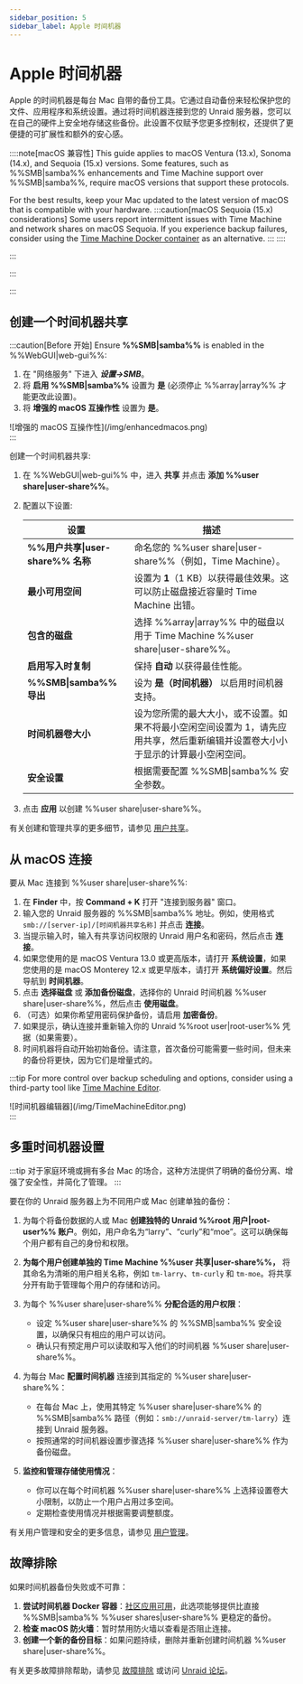 ```yaml
---
sidebar_position: 5
sidebar_label: Apple 时间机器
---
```



# Apple 时间机器

Apple 的时间机器是每台 Mac 自带的备份工具。它通过自动备份来轻松保护您的文件、应用程序和系统设置。通过将时间机器连接到您的 Unraid 服务器，您可以在自己的硬件上安全地存储这些备份。此设置不仅赋予您更多控制权，还提供了更便捷的可扩展性和额外的安心感。

::::note[macOS 兼容性]
This guide applies to macOS Ventura (13.x), Sonoma (14.x), and Sequoia (15.x) versions. Some features, such as %%SMB|samba%% enhancements and Time Machine support over %%SMB|samba%%, require macOS versions that support these protocols.

For the best results, keep your Mac updated to the latest version of macOS that is compatible with your hardware.
:::caution[macOS Sequoia (15.x) considerations]
Some users report intermittent issues with Time Machine and network shares on macOS Sequoia. If you experience backup failures, consider using the [Time Machine Docker container](https://unraid.net/community/apps?q=time+machine#r) as an alternative.
:::
::::

:::

:::

:::

## 创建一个时间机器共享

:::caution[Before 开始]
Ensure **%%SMB|samba%%** is enabled in the %%WebGUI|web-gui%%:

1. 在 "网络服务" 下进入 ***设置→SMB***。
2. 将 **启用 %%SMB|samba%%** 设置为 **是** (必须停止 %%array|array%% 才能更改此设置)。
3. 将 **增强的 macOS 互操作性** 设置为 **是**。

<div style={{ margin: 'auto', maxWidth: '600px', display: 'flex', flexDirection: 'column', alignItems: 'center' }}>
  ![增强的 macOS 互操作性](/img/enhancedmacos.png)
</div>
:::

创建一个时间机器共享:

1. 在 %%WebGUI|web-gui%% 中，进入 **共享** 并点击 **添加 %%user share|user-share%%**。

2. 配置以下设置:

   | 设置                          | 描述                                                                   |
   | --------------------------- | -------------------------------------------------------------------- |
   | **%%用户共享\|user-share%% 名称** | 命名您的 %%user share\|user-share%%（例如，Time Machine）。                    |
   | **最小可用空间**                  | 设置为 **1**（1 KB）以获得最佳效果。这可以防止磁盘接近容量时 Time Machine 出错。                 |
   | **包含的磁盘**                   | 选择 %%array\|array%% 中的磁盘以用于 Time Machine %%user share\|user-share%%。 |
   | **启用写入时复制**                 | 保持 **自动** 以获得最佳性能。                                                   |
   | **%%SMB\|samba%% 导出**       | 设为 **是（时间机器）** 以启用时间机器支持。                                            |
   | **时间机器卷大小**                 | 设为您所需的最大大小，或不设置。如果不将最小空闲空间设置为 1，请先应用共享，然后重新编辑并设置卷大小小于显示的计算最小空闲空间。    |
   | **安全设置**                    | 根据需要配置 %%SMB\|samba%% 安全参数。                                          |

3. 点击 **应用** 以创建 %%user share|user-share%%。

有关创建和管理共享的更多细节，请参见 [用户共享](./shares.mdx)。

## 从 macOS 连接

要从 Mac 连接到 %%user share|user-share%%:

1. 在 **Finder** 中，按 **Command + K** 打开 "连接到服务器" 窗口。
2. 输入您的 Unraid 服务器的 %%SMB|samba%% 地址。例如，使用格式 `smb://[server-ip]/[时间机器共享名称]` 并点击 **连接**。
3. 当提示输入时，输入有共享访问权限的 Unraid 用户名和密码，然后点击 **连接**。
4. 如果您使用的是 macOS Ventura 13.0 或更高版本，请打开 **系统设置**，如果您使用的是 macOS Monterey 12.x 或更早版本，请打开 **系统偏好设置**。然后导航到 **时间机器**。
5. 点击 **选择磁盘** 或 **添加备份磁盘**，选择你的 Unraid 时间机器 %%user share|user-share%%，然后点击 **使用磁盘**。
6. （可选）如果你希望用密码保护备份，请启用 **加密备份**。
7. 如果提示，确认连接并重新输入你的 Unraid %%root user|root-user%% 凭据（如果需要）。
8. 时间机器将自动开始初始备份。请注意，首次备份可能需要一些时间，但未来的备份将更快，因为它们是增量式的。

:::tip
For more control over backup scheduling and options, consider using a third-party tool like [Time Machine Editor](https://tclementdev.com/timemachineeditor/).

<div style={{ margin: 'auto', maxWidth: '600px', display: 'flex', flexDirection: 'column', alignItems: 'center' }}>
  ![时间机器编辑器](/img/TimeMachineEditor.png)
</div>
:::

## 多重时间机器设置

:::tip
对于家庭环境或拥有多台 Mac 的场合，这种方法提供了明确的备份分离、增强了安全性，并简化了管理。
:::

要在你的 Unraid 服务器上为不同用户或 Mac 创建单独的备份：

1. 为每个将备份数据的人或 Mac **创建独特的 Unraid %%root 用户|root-user%% 账户**。例如，用户命名为“larry”、“curly”和“moe”。这可以确保每个用户都有自己的身份和权限。

2. **为每个用户创建单独的 Time Machine %%user 共享|user-share%%，** 将其命名为清晰的用户相关名称，例如 `tm-larry`、`tm-curly` 和 `tm-moe`。将共享分开有助于管理每个用户的存储和访问。

3. 为每个 %%user share|user-share%% **分配合适的用户权限**：
   - 设定 %%user share|user-share%% 的 %%SMB|samba%% 安全设置，以确保只有相应的用户可以访问。
   - 确认只有预定用户可以读取和写入他们的时间机器 %%user share|user-share%%。

4. 为每台 Mac **配置时间机器** 连接到其指定的 %%user share|user-share%%：
   - 在每台 Mac 上，使用其特定 %%user share|user-share%% 的 %%SMB|samba%% 路径（例如：`smb://unraid-server/tm-larry`）连接到 Unraid 服务器。
   - 按照通常的时间机器设置步骤选择 %%user share|user-share%% 作为备份磁盘。

5. **监控和管理存储使用情况**：
   - 你可以在每个时间机器 %%user share|user-share%% 上选择设置卷大小限制，以防止一个用户占用过多空间。
   - 定期检查使用情况并根据需要调整额度。

有关用户管理和安全的更多信息，请参见 [用户管理](../../system-administration/secure-your-server/user-management.mdx)。

## 故障排除

如果时间机器备份失败或不可靠：

1. **尝试时间机器 Docker 容器**：[社区应用可用](https://unraid.net/community/apps?q=time+machine#r)，此选项能够提供比直接 %%SMB|samba%% %%user shares|user-share%% 更稳定的备份。
2. **检查 macOS 防火墙**：暂时禁用防火墙以查看是否阻止连接。
3. **创建一个新的备份目标**：如果问题持续，删除并重新创建时间机器 %%user share|user-share%%。

有关更多故障排除帮助，请参见 [故障排除](../../troubleshooting/troubleshooting.mdx) 或访问 [Unraid 论坛](https://forums.unraid.net/)。
